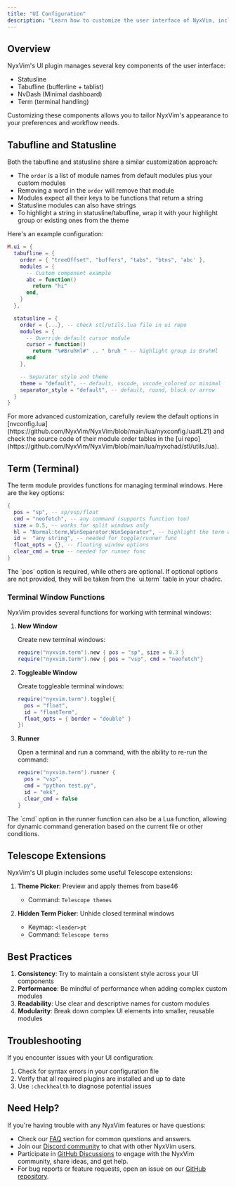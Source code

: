 ```yaml
---
title: "UI Configuration"
description: "Learn how to customize the user interface of NyxVim, including statusline, tabufline, and terminal"
---
```


## Overview

NyxVim's UI plugin manages several key components of the user interface:

- Statusline
- Tabufline (bufferline + tablist)
- NvDash (Minimal dashboard)
- Term (terminal handling)

<Info>
  Customizing these components allows you to tailor NyxVim's appearance to your preferences and workflow needs.
</Info>

## Tabufline and Statusline

Both the tabufline and statusline share a similar customization approach:

- The `order` is a list of module names from default modules plus your custom modules
- Removing a word in the `order` will remove that module
- Modules expect all their keys to be functions that return a string
- Statusline modules can also have strings
- To highlight a string in statusline/tabufline, wrap it with your highlight group or existing ones from the theme

Here's an example configuration:

<CodeGroup>

```lua UI Configuration
M.ui = {
  tabufline = {
    order = { "treeOffset", "buffers", "tabs", "btns", 'abc' },
    modules = {
      -- Custom component example
      abc = function()
        return "hi"
      end,
    }
  },

  statusline = {
    order = {...}, -- check stl/utils.lua file in ui repo 
    modules = {
      -- Override default cursor module
      cursor = function()
        return "%#BruhHl#" .. " bruh " -- highlight group is BruhHl
      end
    },

    -- Separator style and theme
    theme = "default", -- default, vscode, vscode_colored or minimal
    separator_style = "default", -- default, round, block or arrow
  }
}
```

</CodeGroup>

<Tip>
  For more advanced customization, carefully review the default options in [nvconfig.lua](https://github.com/NyxVim/NyxVim/blob/main/lua/nyxconfig.lua#L21) and check the source code of their module order tables in the [ui repo](https://github.com/NyxVim/NyxVim/blob/main/lua/nyxchad/stl/utils.lua).
</Tip>

## Term (Terminal)

The term module provides functions for managing terminal windows. Here are the key options:

<CodeGroup>

```lua Term Options
{
  pos = "sp", -- sp/vsp/float
  cmd = "neofetch", -- any command (supports function too)
  size = 0.5, -- works for split windows only
  hl = "Normal:term,WinSeparator:WinSeparator", -- highlight the term window
  id =  "any string", -- needed for toggle/runner func
  float_opts = {}, -- floating window options
  clear_cmd = true -- needed for runner func
}
```

</CodeGroup>

<Info>
  The `pos` option is required, while others are optional. If optional options are not provided, they will be taken from the `ui.term` table in your chadrc.
</Info>

### Terminal Window Functions

NyxVim provides several functions for working with terminal windows:

1. **New Window**

   Create new terminal windows:

   ```lua
   require("nyxvim.term").new { pos = "sp", size = 0.3 }
   require("nyxvim.term").new { pos = "vsp", cmd = "neofetch"}
   ```

2. **Toggleable Window**

   Create toggleable terminal windows:

   ```lua
   require("nyxvim.term").toggle({ 
     pos = "float", 
     id = "floatTerm", 
     float_opts = { border = "double" }
   })
   ```

3. **Runner**

   Open a terminal and run a command, with the ability to re-run the command:

   ```lua
   require("nyxvim.term").runner {
     pos = "vsp",
     cmd = "python test.py",
     id = "ekk",
     clear_cmd = false
   }
   ```

<Tip>
  The `cmd` option in the runner function can also be a Lua function, allowing for dynamic command generation based on the current file or other conditions.
</Tip>

## Telescope Extensions

NyxVim's UI plugin includes some useful Telescope extensions:

1. **Theme Picker**: Preview and apply themes from base46
   - Command: `Telescope themes`

2. **Hidden Term Picker**: Unhide closed terminal windows
   - Keymap: `<leader>pt`
   - Command: `Telescope terms`

## Best Practices

1. **Consistency**: Try to maintain a consistent style across your UI components
2. **Performance**: Be mindful of performance when adding complex custom modules
3. **Readability**: Use clear and descriptive names for custom modules
4. **Modularity**: Break down complex UI elements into smaller, reusable modules

## Troubleshooting

If you encounter issues with your UI configuration:

1. Check for syntax errors in your configuration file
2. Verify that all required plugins are installed and up to date
3. Use `:checkhealth` to diagnose potential issues

## Need Help?

If you're having trouble with any NyxVim features or have questions:

- Check our [FAQ](/overview/faq) section for common questions and answers.
- Join our [Discord community](https://nyxb.space) to chat with other NyxVim users.
- Participate in [GitHub Discussions](https://github.com/NyxVim/NyxVim/discussions) to engage with the NyxVim community, share ideas, and get help.
- For bug reports or feature requests, open an issue on our [GitHub repository](https://github.com/NyxVim/NyxVim/issues).
